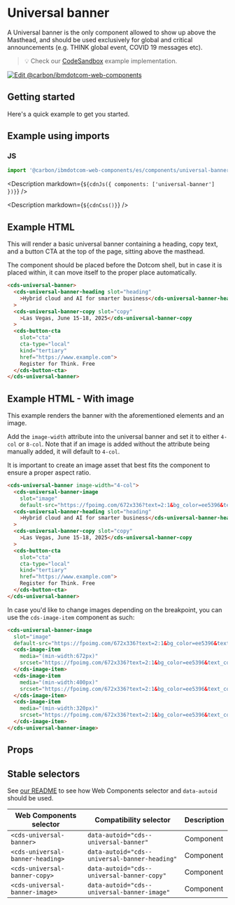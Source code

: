 
# Universal banner

A Universal banner is the only component allowed to show up above the Masthead,
and should be used exclusively for global and critical announcements (e.g. THINK
global event, COVID 19 messages etc).

> 💡 Check our
> [CodeSandbox](https://githubbox.com/carbon-design-system/carbon-for-ibm-dotcom/tree/main/packages/web-components/examples/codesandbox/components/universal-banner)
> example implementation.

[![Edit @carbon/ibmdotcom-web-components](https://codesandbox.io/static/img/play-codesandbox.svg)](https://githubbox.com/carbon-design-system/carbon-for-ibm-dotcom/tree/main/packages/web-components/examples/codesandbox/components/universal-banner)

## Getting started

Here's a quick example to get you started.

## Example using imports

### JS

```javascript
import '@carbon/ibmdotcom-web-components/es/components/universal-banner/index.js';
```

<Description markdown={`${cdnJs({ components: ['universal-banner'] })}`} />

<Description markdown={`${cdnCss()}`} />

## Example HTML

This will render a basic universal banner containing a heading, copy text, and a
button CTA at the top of the page, sitting above the masthead.

The component should be placed before the Dotcom shell, but in case it is placed
within, it can move itself to the proper place automatically.

```html
<cds-universal-banner>
  <cds-universal-banner-heading slot="heading"
    >Hybrid cloud and AI for smarter business</cds-universal-banner-heading
  >
  <cds-universal-banner-copy slot="copy"
    >Las Vegas, June 15-18, 2025</cds-universal-banner-copy
  >
  <cds-button-cta
    slot="cta"
    cta-type="local"
    kind="tertiary"
    href="https://www.example.com">
    Register for Think. Free
  </cds-button-cta>
</cds-universal-banner>
```

## Example HTML - With image

This example renders the banner with the aforementioned elements and an image.

Add the `image-width` attribute into the universal banner and set it to either
`4-col` or `8-col`. Note that if an image is added without the attribute being
manually added, it will default to `4-col`.

It is important to create an image asset that best fits the component to ensure
a proper aspect ratio.

```html
<cds-universal-banner image-width="4-col">
  <cds-universal-banner-image
    slot="image"
    default-src="https://fpoimg.com/672x336?text=2:1&bg_color=ee5396&text_color=161616"></cds-universal-banner-image>
  <cds-universal-banner-heading slot="heading"
    >Hybrid cloud and AI for smarter business</cds-universal-banner-heading
  >
  <cds-universal-banner-copy slot="copy"
    >Las Vegas, June 15-18, 2025</cds-universal-banner-copy
  >
  <cds-button-cta
    slot="cta"
    cta-type="local"
    kind="tertiary"
    href="https://www.example.com">
    Register for Think. Free
  </cds-button-cta>
</cds-universal-banner>
```

In case you'd like to change images depending on the breakpoint, you can use the
`cds-image-item` component as such:

```html
<cds-universal-banner-image
  slot="image"
  default-src="https://fpoimg.com/672x336?text=2:1&bg_color=ee5396&text_color=161616">
  <cds-image-item
    media="(min-width:672px)"
    srcset="https://fpoimg.com/672x336?text=2:1&bg_color=ee5396&text_color=161616">
  </cds-image-item>
  <cds-image-item
    media="(min-width:400px)"
    srcset="https://fpoimg.com/672x336?text=2:1&bg_color=ee5396&text_color=161616">
  </cds-image-item>
  <cds-image-item
    media="(min-width:320px)"
    srcset="https://fpoimg.com/672x336?text=2:1&bg_color=ee5396&text_color=161616">
  </cds-image-item>
</cds-universal-banner-image>
```

## Props

<Props of="cds-universal-banner" />

## Stable selectors

See
[our README](https://github.com/carbon-design-system/carbon-for-ibm-dotcom/tree/main/packages/web-components#stable-selectors-for-analytics-and-integratione2e-testing-in-web-components)
to see how Web Components selector and `data-autoid` should be used.

| Web Components selector          | Compatibility selector                        | Description |
| -------------------------------- | --------------------------------------------- | ----------- |
| `<cds-universal-banner>`         | `data-autoid="cds--universal-banner"`         | Component   |
| `<cds-universal-banner-heading>` | `data-autoid="cds--universal-banner-heading"` | Component   |
| `<cds-universal-banner-copy>`    | `data-autoid="cds--universal-banner-copy"`    | Component   |
| `<cds-universal-banner-image>`   | `data-autoid="cds--universal-banner-image"`   | Component   |

<Description markdown={contributing} />
